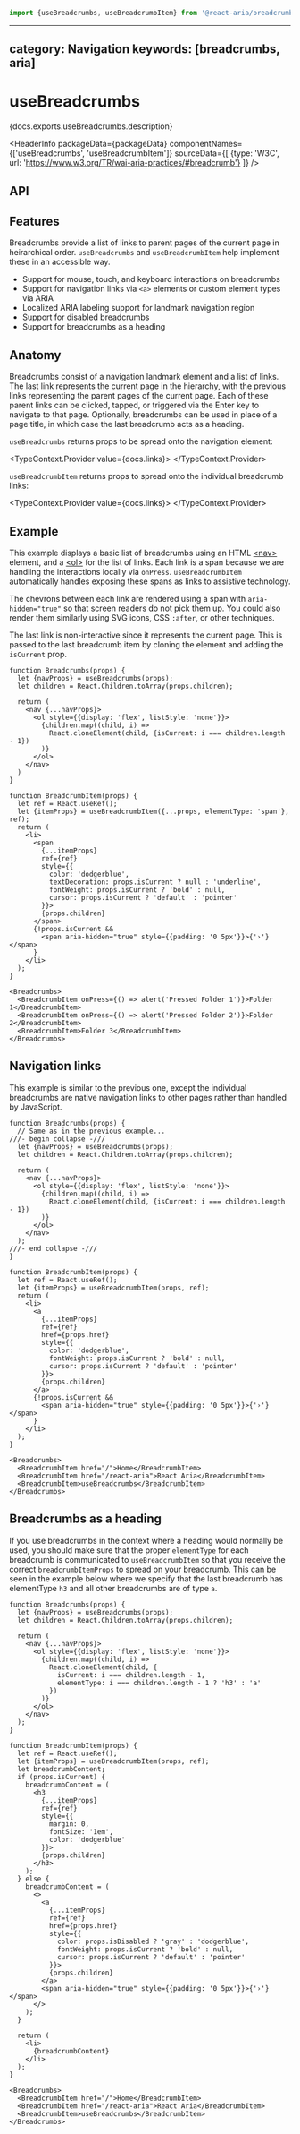 <!-- Copyright 2020 Adobe. All rights reserved.
This file is licensed to you under the Apache License, Version 2.0 (the "License");
you may not use this file except in compliance with the License. You may obtain a copy
of the License at http://www.apache.org/licenses/LICENSE-2.0
Unless required by applicable law or agreed to in writing, software distributed under
the License is distributed on an "AS IS" BASIS, WITHOUT WARRANTIES OR REPRESENTATIONS
OF ANY KIND, either express or implied. See the License for the specific language
governing permissions and limitations under the License. -->



```jsx import
import {useBreadcrumbs, useBreadcrumbItem} from '@react-aria/breadcrumbs';
```

---
category: Navigation
keywords: [breadcrumbs, aria]
---

# useBreadcrumbs

<p>{docs.exports.useBreadcrumbs.description}</p>

<HeaderInfo
  packageData={packageData}
  componentNames={['useBreadcrumbs', 'useBreadcrumbItem']}
  sourceData={[
    {type: 'W3C', url: 'https://www.w3.org/TR/wai-aria-practices/#breadcrumb'}
  ]} />

## API

<FunctionAPI function={docs.exports.useBreadcrumbs} links={docs.links} />
<FunctionAPI function={docs.exports.useBreadcrumbItem} links={docs.links} />

## Features

Breadcrumbs provide a list of links to parent pages of the current page in heirarchical order.
`useBreadcrumbs` and `useBreadcrumbItem` help implement these in an accessible way.

* Support for mouse, touch, and keyboard interactions on breadcrumbs
* Support for navigation links via `<a>` elements or custom element types via ARIA
* Localized ARIA labeling support for landmark navigation region
* Support for disabled breadcrumbs
* Support for breadcrumbs as a heading

## Anatomy

Breadcrumbs consist of a navigation landmark element and a list of links. The last link
represents the current page in the hierarchy, with the previous links representing the
parent pages of the current page. Each of these parent links can be clicked, tapped, or
triggered via the Enter key to navigate to that page. Optionally, breadcrumbs can be used
in place of a page title, in which case the last breadcrumb acts as a heading.

`useBreadcrumbs` returns props to be spread onto the navigation element:

<TypeContext.Provider value={docs.links}>
  <InterfaceType properties={docs.links[docs.exports.useBreadcrumbs.return.id].properties} />
</TypeContext.Provider>

`useBreadcrumbItem` returns props to spread onto the individual breadcrumb links:

<TypeContext.Provider value={docs.links}>
  <InterfaceType properties={docs.links[docs.exports.useBreadcrumbItem.return.id].properties} />
</TypeContext.Provider>

## Example

This example displays a basic list of breadcrumbs using an HTML
[&lt;nav&gt;](https://developer.mozilla.org/en-US/docs/Web/HTML/Element/nav)
element, and a [&lt;ol&gt;](https://developer.mozilla.org/en-US/docs/Web/HTML/Element/ol)
for the list of links. Each link is a span because we are handling the interactions
locally via `onPress`. `useBreadcrumbItem` automatically handles exposing these
spans as links to assistive technology.

The chevrons between each link are rendered using a span with `aria-hidden="true"` so that
screen readers do not pick them up. You could also render them similarly using SVG icons,
CSS `:after`, or other techniques.

The last link is non-interactive since it represents the current page. This is
passed to the last breadcrumb item by cloning the element and adding the `isCurrent`
prop.

```tsx example
function Breadcrumbs(props) {
  let {navProps} = useBreadcrumbs(props);
  let children = React.Children.toArray(props.children);

  return (
    <nav {...navProps}>
      <ol style={{display: 'flex', listStyle: 'none'}}>
        {children.map((child, i) =>
          React.cloneElement(child, {isCurrent: i === children.length - 1})
        )}
      </ol>
    </nav>
  )
}

function BreadcrumbItem(props) {
  let ref = React.useRef();
  let {itemProps} = useBreadcrumbItem({...props, elementType: 'span'}, ref);
  return (
    <li>
      <span
        {...itemProps}
        ref={ref}
        style={{
          color: 'dodgerblue',
          textDecoration: props.isCurrent ? null : 'underline',
          fontWeight: props.isCurrent ? 'bold' : null,
          cursor: props.isCurrent ? 'default' : 'pointer'
        }}>
        {props.children}
      </span>
      {!props.isCurrent &&
        <span aria-hidden="true" style={{padding: '0 5px'}}>{'›'}</span>
      }
    </li>
  );
}

<Breadcrumbs>
  <BreadcrumbItem onPress={() => alert('Pressed Folder 1')}>Folder 1</BreadcrumbItem>
  <BreadcrumbItem onPress={() => alert('Pressed Folder 2')}>Folder 2</BreadcrumbItem>
  <BreadcrumbItem>Folder 3</BreadcrumbItem>
</Breadcrumbs>
```

## Navigation links

This example is similar to the previous one, except the individual breadcrumbs
are native navigation links to other pages rather than handled by JavaScript.

```tsx example
function Breadcrumbs(props) {
  // Same as in the previous example...
///- begin collapse -///
  let {navProps} = useBreadcrumbs(props);
  let children = React.Children.toArray(props.children);

  return (
    <nav {...navProps}>
      <ol style={{display: 'flex', listStyle: 'none'}}>
        {children.map((child, i) =>
          React.cloneElement(child, {isCurrent: i === children.length - 1})
        )}
      </ol>
    </nav>
  );
///- end collapse -///
}

function BreadcrumbItem(props) {
  let ref = React.useRef();
  let {itemProps} = useBreadcrumbItem(props, ref);
  return (
    <li>
      <a
        {...itemProps}
        ref={ref}
        href={props.href}
        style={{
          color: 'dodgerblue',
          fontWeight: props.isCurrent ? 'bold' : null,
          cursor: props.isCurrent ? 'default' : 'pointer'
        }}>
        {props.children}
      </a>
      {!props.isCurrent &&
        <span aria-hidden="true" style={{padding: '0 5px'}}>{'›'}</span>
      }
    </li>
  );
}

<Breadcrumbs>
  <BreadcrumbItem href="/">Home</BreadcrumbItem>
  <BreadcrumbItem href="/react-aria">React Aria</BreadcrumbItem>
  <BreadcrumbItem>useBreadcrumbs</BreadcrumbItem>
</Breadcrumbs>
```

## Breadcrumbs as a heading

If you use breadcrumbs in the context where a heading would normally be used,
you should make sure that the proper `elementType` for each breadcrumb is communicated to
`useBreadcrumbItem` so that you receive the correct `breadcrumbItemProps` to spread on your breadcrumb.
This can be seen in the example below where we specify that the last breadcrumb has elementType `h3` and all other
breadcrumbs are of type `a`.

```tsx example
function Breadcrumbs(props) {
  let {navProps} = useBreadcrumbs(props);
  let children = React.Children.toArray(props.children);

  return (
    <nav {...navProps}>
      <ol style={{display: 'flex', listStyle: 'none'}}>
        {children.map((child, i) =>
          React.cloneElement(child, {
            isCurrent: i === children.length - 1,
            elementType: i === children.length - 1 ? 'h3' : 'a'
          })
        )}
      </ol>
    </nav>
  );
}

function BreadcrumbItem(props) {
  let ref = React.useRef();
  let {itemProps} = useBreadcrumbItem(props, ref);
  let breadcrumbContent;
  if (props.isCurrent) {
    breadcrumbContent = (
      <h3
        {...itemProps}
        ref={ref}
        style={{
          margin: 0,
          fontSize: '1em',
          color: 'dodgerblue'
        }}>
        {props.children}
      </h3>
    );
  } else {
    breadcrumbContent = (
      <>
        <a
          {...itemProps}
          ref={ref}
          href={props.href}
          style={{
            color: props.isDisabled ? 'gray' : 'dodgerblue',
            fontWeight: props.isCurrent ? 'bold' : null,
            cursor: props.isCurrent ? 'default' : 'pointer'
          }}>
          {props.children}
        </a>
        <span aria-hidden="true" style={{padding: '0 5px'}}>{'›'}</span>
      </>
    );
  }

  return (
    <li>
      {breadcrumbContent}
    </li>
  );
}

<Breadcrumbs>
  <BreadcrumbItem href="/">Home</BreadcrumbItem>
  <BreadcrumbItem href="/react-aria">React Aria</BreadcrumbItem>
  <BreadcrumbItem>useBreadcrumbs</BreadcrumbItem>
</Breadcrumbs>
```
